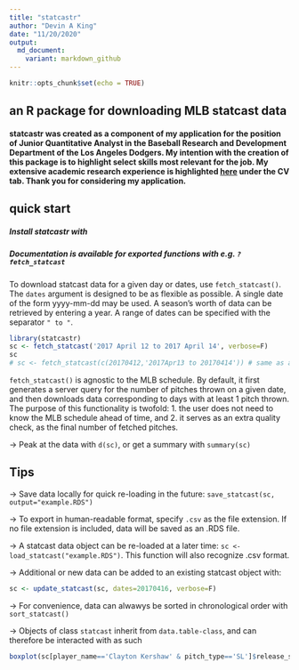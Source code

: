 ---
title: "statcastr"
author: "Devin A King"
date: "11/20/2020"
output:
  md_document:
    variant: markdown_github
---

```{r setup, include=FALSE}
knitr::opts_chunk$set(echo = TRUE)
```

## an R package for downloading MLB statcast data

#### statcastr was created as a component of my application for the position of Junior Quantitative Analyst in the Baseball Research and Development Department of the Los Angeles Dodgers. My intention with the creation of this package is to highlight select skills most relevant for the job. My extensive academic research experience is highlighted [here](https:/stanford.edu/~devking) under the CV tab. Thank you for considering my application.

## quick start

##### Install statcastr with

##### Documentation is available for exported functions with e.g. `?fetch_statcast`


To download statcast data for a given day or dates, use `fetch_statcast()`. The `dates` argument is designed to be as flexible as possible. A single date of the form yyyy-mm-dd may be used. A season's worth of data can be retrieved by entering a year. A range of dates can be specified with the separator `" to "`.


```{r}
library(statcastr)
sc <- fetch_statcast('2017 April 12 to 2017 April 14', verbose=F)
sc
# sc <- fetch_statcast(c(20170412,'2017Apr13 to 20170414')) # same as above, flexibility with dates argument
```

`fetch_statcast()` is agnostic to the MLB schedule. By default, it first generates a server query for the number of pitches thrown on a given date, and then downloads data corresponding to days with at least 1 pitch thrown. The purpose of this functionality is twofold: 1. the user does not need to know the MLB schedule ahead of time, and 2. it serves as an extra quality check, as the final number of fetched pitches.

-> Peak at the data with `d(sc)`, or get a summary with `summary(sc)`

## Tips

-> Save data locally for quick re-loading in the future: `save_statcast(sc, output="example.RDS")`

-> To export in human-readable format, specify `.csv` as the file extension. If no file extension is included, data will be saved as an .RDS file. 

-> A statcast data object can be re-loaded at a later time: `sc <- load_statcast("example.RDS")`. This function will also recognize .csv  format.

-> Additional or new data can be added to an existing statcast object with:

```{r}
sc <- update_statcast(sc, dates=20170416, verbose=F)
```

-> For convenience, data can alwawys be sorted in chronological order with `sort_statcast()`

-> Objects of class `statcast` inherit from `data.table-class`, and can therefore be interacted with as such

```{r}
boxplot(sc[player_name=='Clayton Kershaw' & pitch_type=='SL']$release_speed,ylab='MPH')
```

